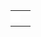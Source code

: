 {{scenarios by size}}

{|
|-
|style="border:none;background:white"|
{{:Scenario:Desert Tracking}}

|style="border:none;background:white"|

|-
|style="border:none;background:white"|

|-
|style="border:none;background:white"|

|-
|}